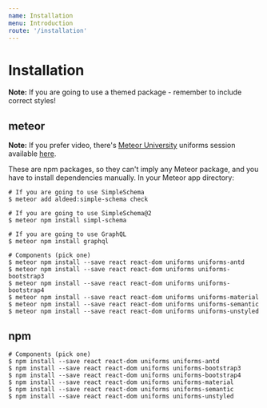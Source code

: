 ```yaml
---
name: Installation
menu: Introduction
route: '/installation'
---
```


# Installation

**Note:** If you are going to use a themed package - remember to include correct styles!

## meteor

**Note:** If you prefer video, there's [Meteor University](https://meteoruniversity.org/) uniforms session available [here](https://www.youtube.com/watch?v=bTHPoghqtS4).

These are npm packages, so they can't imply any Meteor package, and you have to install dependencies manually. In your Meteor app directory:

```shell
# If you are going to use SimpleSchema
$ meteor add aldeed:simple-schema check

# If you are going to use SimpleSchema@2
$ meteor npm install simpl-schema

# If you are going to use GraphQL
$ meteor npm install graphql

# Components (pick one)
$ meteor npm install --save react react-dom uniforms uniforms-antd
$ meteor npm install --save react react-dom uniforms uniforms-bootstrap3
$ meteor npm install --save react react-dom uniforms uniforms-bootstrap4
$ meteor npm install --save react react-dom uniforms uniforms-material
$ meteor npm install --save react react-dom uniforms uniforms-semantic
$ meteor npm install --save react react-dom uniforms uniforms-unstyled
```

## npm

```shell
# Components (pick one)
$ npm install --save react react-dom uniforms uniforms-antd
$ npm install --save react react-dom uniforms uniforms-bootstrap3
$ npm install --save react react-dom uniforms uniforms-bootstrap4
$ npm install --save react react-dom uniforms uniforms-material
$ npm install --save react react-dom uniforms uniforms-semantic
$ npm install --save react react-dom uniforms uniforms-unstyled
```
